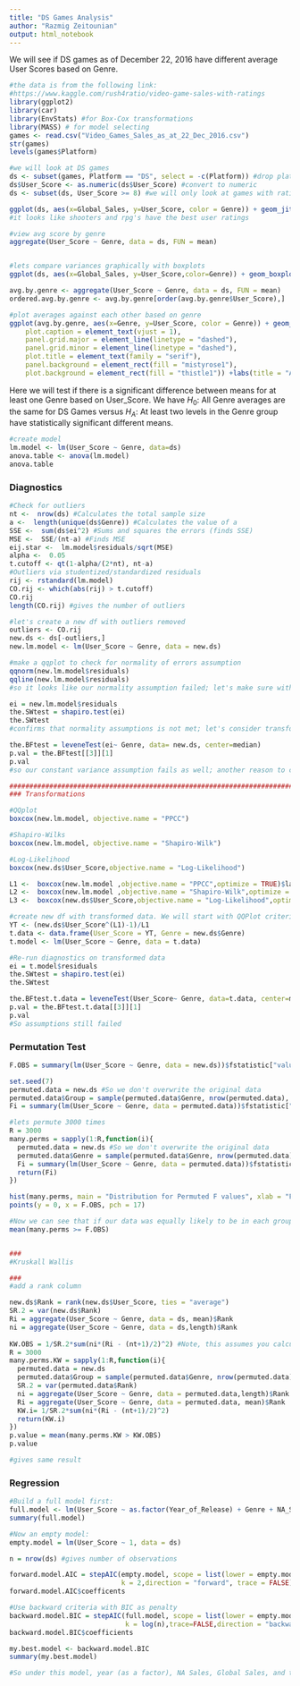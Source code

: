 ---
title: "DS Games Analysis"
author: "Razmig Zeitounian"
output: html_notebook
---

We will see if DS games as of December 22, 2016 have different average User Scores based on Genre.

```{r, echo = FALSE, eval = FALSE}
#the data is from the following link:
#https://www.kaggle.com/rush4ratio/video-game-sales-with-ratings
library(ggplot2)
library(car)
library(EnvStats) #for Box-Cox transformations
library(MASS) # for model selecting
games <- read.csv("Video_Games_Sales_as_at_22_Dec_2016.csv")
str(games)
levels(games$Platform)

#we will look at DS games 
ds <- subset(games, Platform == "DS", select = -c(Platform)) #drop platform column since we no longer need it
ds$User_Score <- as.numeric(ds$User_Score) #convert to numeric
ds <- subset(ds, User_Score >= 8) #we will only look at games with ratings of at least 8
```

```{r, echo=FALSE}
ggplot(ds, aes(x=Global_Sales, y=User_Score, color = Genre)) + geom_jitter() + facet_grid(.~Genre)
#it looks like shooters and rpg's have the best user ratings

#view avg score by genre
aggregate(User_Score ~ Genre, data = ds, FUN = mean)


#lets compare variances graphically with boxplots
ggplot(ds, aes(x=Global_Sales, y=User_Score,color=Genre)) + geom_boxplot() + facet_grid(.~Genre)

avg.by.genre <- aggregate(User_Score ~ Genre, data = ds, FUN = mean)
ordered.avg.by.genre <- avg.by.genre[order(avg.by.genre$User_Score),]

#plot averages against each other based on genre
ggplot(avg.by.genre, aes(x=Genre, y=User_Score, color = Genre)) + geom_jitter() + theme(plot.subtitle = element_text(vjust = 1), 
    plot.caption = element_text(vjust = 1), 
    panel.grid.major = element_line(linetype = "dashed"), 
    panel.grid.minor = element_line(linetype = "dashed"), 
    plot.title = element_text(family = "serif"), 
    panel.background = element_rect(fill = "mistyrose1"), 
    plot.background = element_rect(fill = "thistle1")) +labs(title = "Average User Score by Genre")
```

Here we will test if there is a significant difference between means for at least one Genre based on User_Score. We have $H_0:$ All Genre averages are the same for DS Games versus $H_A:$ At least two levels in the Genre group have statistically significant different means.

```{r,echo=FALSE}
#create model
lm.model <- lm(User_Score ~ Genre, data=ds)
anova.table <- anova(lm.model)
anova.table
```


### Diagnostics
```{r, echo=FALSE}
#Check for outliers
nt <-  nrow(ds) #Calculates the total sample size
a <-  length(unique(ds$Genre)) #Calculates the value of a
SSE <-  sum(ds$ei^2) #Sums and squares the errors (finds SSE)
MSE <-  SSE/(nt-a) #Finds MSE
eij.star <-  lm.model$residuals/sqrt(MSE)
alpha <-  0.05
t.cutoff <- qt(1-alpha/(2*nt), nt-a)
#Outliers via studentized/standardized residuals
rij <- rstandard(lm.model)
CO.rij <- which(abs(rij) > t.cutoff)
CO.rij
length(CO.rij) #gives the number of outliers

#let's create a new df with outliers removed
outliers <- CO.rij
new.ds <- ds[-outliers,]
new.lm.model <- lm(User_Score ~ Genre, data = new.ds)

#make a qqplot to check for normality of errors assumption
qqnorm(new.lm.model$residuals)
qqline(new.lm.model$residuals)
#so it looks like our normality assumption failed; let's make sure with SW Test

ei = new.lm.model$residuals
the.SWtest = shapiro.test(ei)
the.SWtest
#confirms that normality assumptions is not met; let's consider transformations

the.BFtest = leveneTest(ei~ Genre, data= new.ds, center=median)
p.val = the.BFtest[[3]][1]
p.val
#so our constant variance assumption fails as well; another reason to consider transformations

################################################################################################
### Transformations

#QQplot
boxcox(new.lm.model, objective.name = "PPCC")

#Shapiro-Wilks
boxcox(new.lm.model, objective.name = "Shapiro-Wilk")

#Log-Likelihood
boxcox(new.ds$User_Score,objective.name = "Log-Likelihood")

L1 <-  boxcox(new.lm.model ,objective.name = "PPCC",optimize = TRUE)$lambda
L2 <-  boxcox(new.lm.model ,objective.name = "Shapiro-Wilk",optimize = TRUE)$lambda
L3 <-  boxcox(new.ds$User_Score,objective.name = "Log-Likelihood",optimize = TRUE)$lambda

#create new df with transformed data. We will start with QQPlot criteria
YT <- (new.ds$User_Score^(L1)-1)/L1
t.data <- data.frame(User_Score = YT, Genre = new.ds$Genre)
t.model <- lm(User_Score ~ Genre, data = t.data)

#Re-run diagnostics on transformed data
ei = t.model$residuals
the.SWtest = shapiro.test(ei)
the.SWtest

the.BFtest.t.data = leveneTest(User_Score~ Genre, data=t.data, center=median)
p.val = the.BFtest.t.data[[3]][1]
p.val
#So assumptions still failed
```

### Permutation Test
```{r, echo = F}
F.OBS = summary(lm(User_Score ~ Genre, data = new.ds))$fstatistic["value"]

set.seed(7)
permuted.data = new.ds #So we don't overwrite the original data
permuted.data$Group = sample(permuted.data$Genre, nrow(permuted.data), replace = FALSE) #Permuting the groups
Fi = summary(lm(User_Score ~ Genre, data = permuted.data))$fstatistic["value"]

#lets permute 3000 times
R = 3000
many.perms = sapply(1:R,function(i){
  permuted.data = new.ds #So we don't overwrite the original data
  permuted.data$Genre = sample(permuted.data$Genre, nrow(permuted.data), replace = FALSE) #Permuting the groups
  Fi = summary(lm(User_Score ~ Genre, data = permuted.data))$fstatistic["value"]
  return(Fi)
})

hist(many.perms, main = "Distribution for Permuted F values", xlab = "Fi")
points(y = 0, x = F.OBS, pch = 17)

#Now we can see that if our data was equally likely to be in each group, we would see our test-statistic with probability:
mean(many.perms >= F.OBS)


###
#Kruskall Wallis

###
#add a rank column

new.ds$Rank = rank(new.ds$User_Score, ties = "average")
SR.2 = var(new.ds$Rank)
Ri = aggregate(User_Score ~ Genre, data = ds, mean)$Rank
ni = aggregate(User_Score ~ Genre, data = ds,length)$Rank
 
KW.OBS = 1/SR.2*sum(ni*(Ri - (nt+1)/2)^2) #Note, this assumes you calculate ni and Ri above
R = 3000
many.perms.KW = sapply(1:R,function(i){
  permuted.data = new.ds
  permuted.data$Group = sample(permuted.data$Genre, nrow(permuted.data), replace = FALSE) #Permuting the groups
  SR.2 = var(permuted.data$Rank)
  ni = aggregate(User_Score ~ Genre, data = permuted.data,length)$Rank
  Ri = aggregate(User_Score ~ Genre, data = permuted.data, mean)$Rank
  KW.i= 1/SR.2*sum(ni*(Ri - (nt+1)/2)^2) 
  return(KW.i)
})
p.value = mean(many.perms.KW > KW.OBS)
p.value

#gives same result
```

### Regression
```{r}
#Build a full model first:
full.model <- lm(User_Score ~ as.factor(Year_of_Release) + Genre + NA_Sales + EU_Sales + JP_Sales + Other_Sales + Global_Sales + Rating, data = ds)
summary(full.model)

#Now an empty model:
empty.model = lm(User_Score ~ 1, data = ds)

n = nrow(ds) #gives number of observations

forward.model.AIC = stepAIC(empty.model, scope = list(lower = empty.model, upper= full.model), 
                            k = 2,direction = "forward", trace = FALSE)
forward.model.AIC$coefficents

#Use backward criteria with BIC as penalty
backward.model.BIC = stepAIC(full.model, scope = list(lower = empty.model, upper= full.model),
                             k = log(n),trace=FALSE,direction = "backward")
backward.model.BIC$coefficients

my.best.model <- backward.model.BIC
summary(my.best.model)

#So under this model, year (as a factor), NA Sales, Global Sales, and the given ratings (with one being used as a baseline) are our significant predictor variables for User Score.
```


